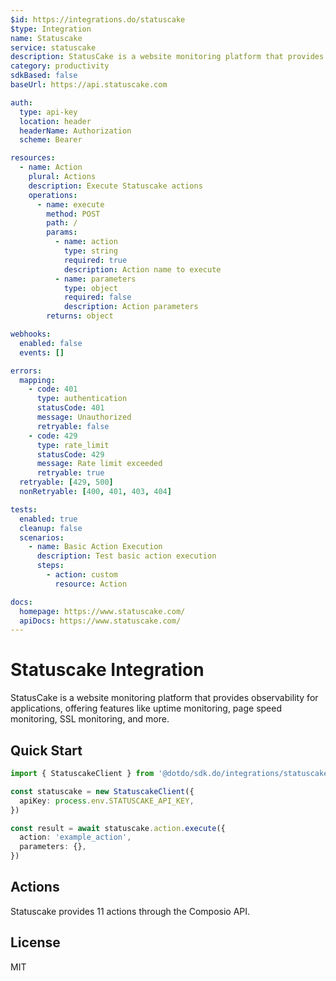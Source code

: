 ```yaml
---
$id: https://integrations.do/statuscake
$type: Integration
name: Statuscake
service: statuscake
description: StatusCake is a website monitoring platform that provides observability for applications, offering features like uptime monitoring, page speed monitoring, SSL monitoring, and more.
category: productivity
sdkBased: false
baseUrl: https://api.statuscake.com

auth:
  type: api-key
  location: header
  headerName: Authorization
  scheme: Bearer

resources:
  - name: Action
    plural: Actions
    description: Execute Statuscake actions
    operations:
      - name: execute
        method: POST
        path: /
        params:
          - name: action
            type: string
            required: true
            description: Action name to execute
          - name: parameters
            type: object
            required: false
            description: Action parameters
        returns: object

webhooks:
  enabled: false
  events: []

errors:
  mapping:
    - code: 401
      type: authentication
      statusCode: 401
      message: Unauthorized
      retryable: false
    - code: 429
      type: rate_limit
      statusCode: 429
      message: Rate limit exceeded
      retryable: true
  retryable: [429, 500]
  nonRetryable: [400, 401, 403, 404]

tests:
  enabled: true
  cleanup: false
  scenarios:
    - name: Basic Action Execution
      description: Test basic action execution
      steps:
        - action: custom
          resource: Action

docs:
  homepage: https://www.statuscake.com/
  apiDocs: https://www.statuscake.com/
---
```


# Statuscake Integration

StatusCake is a website monitoring platform that provides observability for applications, offering features like uptime monitoring, page speed monitoring, SSL monitoring, and more.

## Quick Start

```typescript
import { StatuscakeClient } from '@dotdo/sdk.do/integrations/statuscake'

const statuscake = new StatuscakeClient({
  apiKey: process.env.STATUSCAKE_API_KEY,
})

const result = await statuscake.action.execute({
  action: 'example_action',
  parameters: {},
})
```

## Actions

Statuscake provides 11 actions through the Composio API.

## License

MIT
